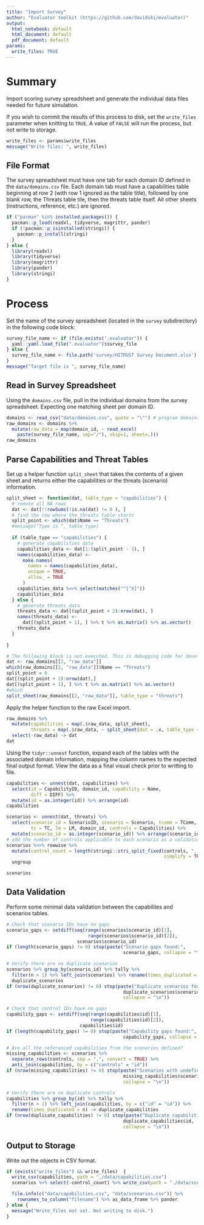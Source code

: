 ```yaml
---
title: "Import Survey"
author: "Evaluator toolkit (https://github.com/davidski/evaluator)"
output:
  html_notebook: default
  html_document: default
  pdf_document: default
params:
  write_files: TRUE
---
```


# Summary

Import scoring survey spreadsheet and generate the individual data files 
needed for future simulation.

If you wish to commit the results of this process to disk, set the `write_files` 
parameter when knitting to `TRUE`. A value of `FALSE` will run the process, 
but not write to storage.

```r
write_files <- params$write_files
message("Write files: ", write_files)
```
## File Format

The survey spreadsheet must have one tab for each domain ID defined in the 
`data/domains.csv` file. Each domain tab must have a capabilities table 
beginning at row 2 (with row 1 ignored as the table title), followed 
by one blank row, the Threats table tile, then the threats table itself. All 
other  sheets (instructions, reference, etc.) are ignored.

```r
if ("pacman" %in% installed.packages()) {
  pacman::p_load(readxl, tidyverse, magrittr, pander)
  if (!pacman::p_isinstalled(stringi)) {
    pacman::p_install(stringi)
  }
} else {
  library(readxl)
  library(tidyverse)
  library(magrittr)
  library(pander)
  library(stringi)
}
```

# Process

Set the name of the survey spreadsheet (located in the `survey` subdirectory) 
in the following code block:

```r
survey_file_name <- if (file.exists(".evaluator")) {
  yaml::yaml.load_file(".evaluator")$survey_file
} else {
  survey_file_name <- file.path('survey/HITRUST Survey Document.xlsx')
}
message("Target file is ", survey_file_name)
```

## Read in Survey Spreadsheet

Using the `domains.csv` file, pull in the individual domains from the 
survey spreadsheet. Expecting one matching sheet per domain ID.

```r
domains <- read_csv("data/domains.csv", quote = "\"") # program domains
raw_domains <- domains %>% 
  mutate(raw_data = map(domain_id, ~ read_excel(
    paste(survey_file_name, sep="/"), skip=1, sheet=.)))
raw_domains
```

## Parse Capabilities and Threat Tables

Set up a helper function `split_sheet` that takes the contents 
of a given sheet and returns either the capabilities or the threats (scenario) 
information.

```r
split_sheet <- function(dat, table_type = "capabilities") {
  # remote all NA rows
  dat <- dat[!!rowSums(!is.na(dat) != 0 ), ]
  # find the row where the threats table starts
  split_point <- which(dat$Name == "Threats")
  #message("Type is ", table_type)
  
  if (table_type == "capabilities") {
    # generate capabilities data
    capabilities_data <- dat[1:(split_point - 1), ]
    names(capabilities_data) <-
      make.names(
        names = names(capabilities_data),
        unique = TRUE,
        allow_ = TRUE
      )
    capabilities_data %<>% select(matches("^[^X]"))
    capabilities_data
  } else {
    # generate threats_data
    threats_data <- dat[(split_point + 2):nrow(dat), ]
    names(threats_data) <-
      dat[(split_point + 1), ] %>% t %>% as.matrix() %>% as.vector()
    threats_data
  }
  
}
```

```r
# The following block is not executed. This is debugging code for development
dat <- raw_domains[[2, "raw_data"]]
which(raw_domains[[2, "raw_data"]]$Name == "Threats")
split_point = 6
dat[(split_point + 2):nrow(dat),]
dat[(split_point + 1), ] %>% t %>% as.matrix() %>% as.vector()
#which
split_sheet(raw_domains[[2, "raw_data"]], table_type = "threats")
```

Apply the helper function to the raw Excel import.

```r
raw_domains %>% 
  mutate(capabilities = map(.$raw_data, split_sheet), 
         threats = map(.$raw_data, ~ split_sheet(dat = .x, table_type = "threats"))) %>% 
  select(-raw_data) -> dat
dat
```

Using the `tidyr::unnest` function, expand each of the tables with the 
associated domain information, mapping the column names to the expected final 
output format. View the data as a final visual check prior to writting to file.

```r
capabilities <- unnest(dat, capabilities) %>% 
  select(id = CapabilityID, domain_id, capability = Name, 
         diff = DIFF) %>% 
  mutate(id = as.integer(id)) %>% arrange(id)
capabilities

scenarios <- unnest(dat, threats) %>% 
  select(scenario_id = ScenarioID, scenario = Scenario, tcomm = TComm, tef = TEF, 
         tc = TC, lm = LM, domain_id, controls = Capabilities) %>% 
  mutate(scenario_id = as.integer(scenario_id)) %>% arrange(scenario_id)
# add the number of controls applicable to each scenario as a validation step
scenarios %<>% rowwise %>% 
  mutate(control_count = length(stringi::stri_split_fixed(controls, ", ", 
                                                          simplify = TRUE))) %>% 
  ungroup

scenarios
```

## Data Validation

Perform some minimal data validation between the capabilites and scenarios 
tables.

```r
# Check that scenario IDs have no gaps
scenario_gaps <- setdiff(seq(range(scenarios$scenario_id)[1], 
                              range(scenarios$scenario_id)[2]), 
                          scenarios$scenario_id)
if (length(scenario_gaps) != 0) stop(paste("Scenario gaps found:", 
                                           scenario_gaps, collapse = "\n"))

# Verify there are no duplicate scenarios
scenarios %>% group_by(scenario_id) %>% tally %>% 
  filter(n > 1) %>% left_join(scenarios) %>% rename(times_duplicated = n) -> 
  duplicate_scenarios
if (nrow(duplicate_scenarios) != 0) stop(paste("Duplicate scenarios found:", 
                                           duplicate_scenarios$scenario_id, 
                                           collapse = "\n"))

# Check that control IDs have no gaps
capability_gaps <- setdiff(seq(range(capabilities$id)[1], 
                               range(capabilities$id)[2]), 
                           capabilities$id)
if (length(capability_gaps) != 0) stop(paste("Capability gaps found:", 
                                           capability_gaps, collapse = "\n"))

# Are all the referenced capabilities from the scenarios defined?
missing_capabilities <- scenarios %>% 
  separate_rows(controls, sep = ",", convert = TRUE) %>% 
  anti_join(capabilities, by = c("controls" = "id"))
if (nrow(missing_capabilities) != 0) stop(paste("Scenarios with undefined controls:", 
                                           missing_capabilities$scenario_id, 
                                           collapse = "\n"))

# Verify there are no duplicate controls
capabilities %>% group_by(id) %>% tally %>% 
  filter(n > 1) %>% left_join(capabilities, by = c("id" = "id")) %>% 
  rename(times_duplicated = n) -> duplicate_capabilities
if (nrow(duplicate_capabilities) != 0) stop(paste("Duplicate capabilities found:", 
                                           duplicate_capabilities$id, 
                                           collapse = "\n"))
```

## Output to Storage

Write out the objects in CSV format.

```r
if (exists("write_files") && write_files)  {
  write_csv(capabilities, path = "./data/capabilities.csv")
  scenarios %>% select(-control_count) %>% write_csv(path = "./data/scenarios.csv")

  file.info(c("data/capabilities.csv", "data/scenarios.csv")) %>% 
    rownames_to_column("filename") %>% as_data_frame %>% pander
} else {
  message("Write_files not set. Not writing to disk.")
}
```
